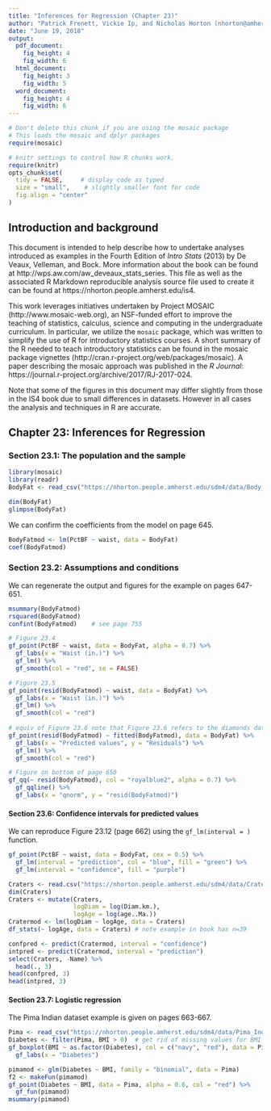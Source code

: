 ```yaml
---
title: "Inferences for Regression (Chapter 23)"
author: "Patrick Frenett, Vickie Ip, and Nicholas Horton (nhorton@amherst.edu)"
date: "June 19, 2018"
output: 
  pdf_document:
    fig_height: 4
    fig_width: 6
  html_document:
    fig_height: 3
    fig_width: 5
  word_document:
    fig_height: 4
    fig_width: 6
---
```

  
  
```r
# Don't delete this chunk if you are using the mosaic package
# This loads the mosaic and dplyr packages
require(mosaic)
```

```r
# knitr settings to control how R chunks work.
require(knitr)
opts_chunk$set(
  tidy = FALSE,     # display code as typed
  size = "small",    # slightly smaller font for code
  fig.align = "center"
)
```

## Introduction and background 

This document is intended to help describe how to undertake analyses introduced 
as examples in the Fourth Edition of *Intro Stats* (2013) by De Veaux, Velleman, and Bock.
More information about the book can be found at http://wps.aw.com/aw_deveaux_stats_series.  This
file as well as the associated R Markdown reproducible analysis source file used to create it can be found at https://nhorton.people.amherst.edu/is4.

This work leverages initiatives undertaken by Project MOSAIC (http://www.mosaic-web.org), an NSF-funded effort to improve the teaching of statistics, calculus, science and computing in the undergraduate curriculum. In particular, we utilize the `mosaic` package, which was written to simplify the use of R for introductory statistics courses. A short summary of the R needed to teach introductory statistics can be found in the mosaic package vignettes (http://cran.r-project.org/web/packages/mosaic). A paper describing the mosaic approach was published in the *R Journal*: https://journal.r-project.org/archive/2017/RJ-2017-024.

Note that some of the figures in this document may differ slightly from those in the IS4 book due to small differences in datasets. However in all cases the analysis and techniques in R are accurate.

## Chapter 23: Inferences for Regression

### Section 23.1: The population and the sample

```r
library(mosaic)
library(readr)
BodyFat <- read_csv("https://nhorton.people.amherst.edu/sdm4/data/Body_fat_complete.csv")
```

```r
dim(BodyFat)
glimpse(BodyFat)
```

We can confirm the coefficients from the model on page 645.
```r
BodyFatmod <- lm(PctBF ~ waist, data = BodyFat)
coef(BodyFatmod)
```

### Section 23.2: Assumptions and conditions

We can regenerate the output and figures for the example on pages 647-651.

```r
msummary(BodyFatmod)
rsquared(BodyFatmod)
confint(BodyFatmod)    # see page 755
```

```r
# Figure 23.4
gf_point(PctBF ~ waist, data = BodyFat, alpha = 0.7) %>%
  gf_labs(x = "Waist (in.)") %>%
  gf_lm() %>%
  gf_smooth(col = "red", se = FALSE)

# Figure 23.5
gf_point(resid(BodyFatmod) ~ waist, data = BodyFat) %>%
  gf_labs(x = "Waist (in.)") %>%
  gf_lm() %>%
  gf_smooth(col = "red")
  
# equiv of Figure 23.6 note that Figure 23.6 refers to the diamonds dataset
gf_point(resid(BodyFatmod) ~ fitted(BodyFatmod), data = BodyFat) %>%
  gf_labs(x = "Predicted values", y = "Residuals") %>%
  gf_lm() %>%
  gf_smooth(col = "red")

# Figure on bottom of page 650
gf_qq(~ resid(BodyFatmod), col = "royalblue2", alpha = 0.7) %>%
  gf_qqline() %>%
  gf_labs(x = "qnorm", y = "resid(BodyFatmod)")
```


#### Section 23.6: Confidence intervals for predicted values

We can reproduce Figure 23.12 (page 662) using the `gf_lm(interval = )` function.

```r
gf_point(PctBF ~ waist, data = BodyFat, cex = 0.5) %>%
  gf_lm(interval = "prediction", col = "blue", fill = "green") %>%
  gf_lm(interval = "confidence", fill = "purple")
```

```r
Craters <- read.csv("https://nhorton.people.amherst.edu/sdm4/data/Craters.csv")
dim(Craters)
Craters <- mutate(Craters,
                  logDiam = log(Diam.km.),
                  logAge = log(age..Ma.))
Cratermod <- lm(logDiam ~ logAge, data = Craters)
df_stats(~ logAge, data = Craters) # note example in book has n=39
```

```r
confpred <- predict(Cratermod, interval = "confidence")
intpred <- predict(Cratermod, interval = "prediction")
select(Craters, -Name) %>% 
  head(., 3)
head(confpred, 3)
head(intpred, 3)
```

#### Section 23.7: Logistic regression

The Pima Indian dataset example is given on pages 663-667.
```r
Pima <- read_csv("https://nhorton.people.amherst.edu/sdm4/data/Pima_Indians_Diabetes.csv")
Diabetes <- filter(Pima, BMI > 0)  # get rid of missing values for BMI
gf_boxplot(BMI ~ as.factor(Diabetes), col = c("navy", "red"), data = Pima) %>%
  gf_labs(x = "Diabetes")
```

```r
pimamod <- glm(Diabetes ~ BMI, family = "binomial", data = Pima)
f2 <- makeFun(pimamod)
gf_point(Diabetes ~ BMI, data = Pima, alpha = 0.6, col = "red") %>%
  gf_fun(pimamod)
msummary(pimamod)
```
